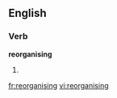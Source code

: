 
==English==

===Verb===
'''reorganising'''

# {{present participle of|[[reorganise]]}}

[[fr:reorganising]]
[[vi:reorganising]]